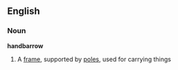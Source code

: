 ==English==
===Noun===
'''handbarrow'''

#A [[frame]], supported by [[pole]]s, used for carrying things